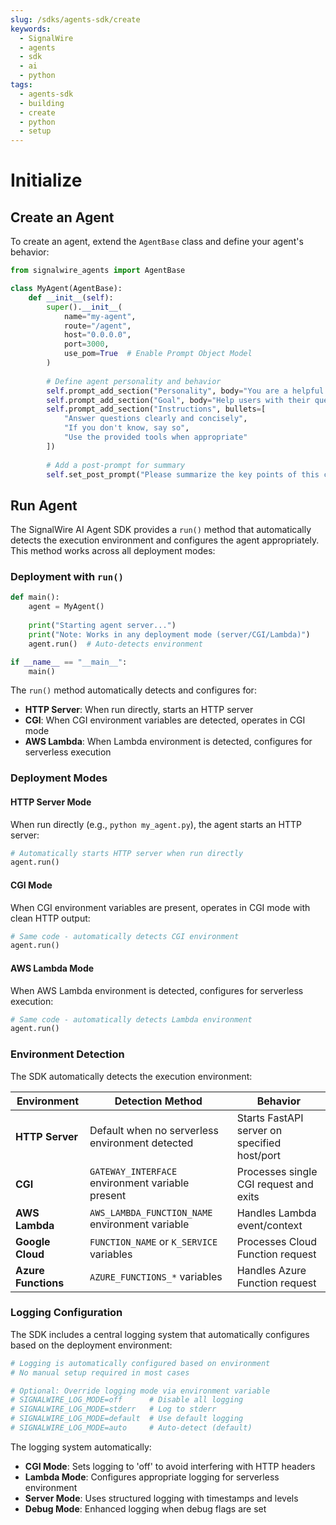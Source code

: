 ```yaml
---
slug: /sdks/agents-sdk/create
keywords:
  - SignalWire
  - agents
  - sdk
  - ai
  - python
tags:
  - agents-sdk
  - building
  - create
  - python
  - setup
---
```


# Initialize

## Create an Agent

To create an agent, extend the `AgentBase` class and define your agent's behavior:

```python
from signalwire_agents import AgentBase

class MyAgent(AgentBase):
    def __init__(self):
        super().__init__(
            name="my-agent",
            route="/agent",
            host="0.0.0.0",
            port=3000,
            use_pom=True  # Enable Prompt Object Model
        )
        
        # Define agent personality and behavior
        self.prompt_add_section("Personality", body="You are a helpful and friendly assistant.")
        self.prompt_add_section("Goal", body="Help users with their questions and tasks.")
        self.prompt_add_section("Instructions", bullets=[
            "Answer questions clearly and concisely",
            "If you don't know, say so",
            "Use the provided tools when appropriate"
        ])
        
        # Add a post-prompt for summary
        self.set_post_prompt("Please summarize the key points of this conversation.")
```

## Run Agent

The SignalWire AI Agent SDK provides a `run()` method that automatically detects the execution environment and configures the agent appropriately. 
This method works across all deployment modes:

### Deployment with `run()`

```python
def main():
    agent = MyAgent()
    
    print("Starting agent server...")
    print("Note: Works in any deployment mode (server/CGI/Lambda)")
    agent.run()  # Auto-detects environment

if __name__ == "__main__":
    main()
```

The `run()` method automatically detects and configures for:

- **HTTP Server**: When run directly, starts an HTTP server
- **CGI**: When CGI environment variables are detected, operates in CGI mode  
- **AWS Lambda**: When Lambda environment is detected, configures for serverless execution

### Deployment Modes

#### HTTP Server Mode
When run directly (e.g., `python my_agent.py`), the agent starts an HTTP server:

```python
# Automatically starts HTTP server when run directly
agent.run()
```

#### CGI Mode  
When CGI environment variables are present, operates in CGI mode with clean HTTP output:

```python
# Same code - automatically detects CGI environment
agent.run()
```

#### AWS Lambda Mode
When AWS Lambda environment is detected, configures for serverless execution:

```python
# Same code - automatically detects Lambda environment  
agent.run()
```

### Environment Detection

The SDK automatically detects the execution environment:

| Environment | Detection Method | Behavior |
|-------------|------------------|----------|
| **HTTP Server** | Default when no serverless environment detected | Starts FastAPI server on specified host/port |
| **CGI** | `GATEWAY_INTERFACE` environment variable present | Processes single CGI request and exits |
| **AWS Lambda** | `AWS_LAMBDA_FUNCTION_NAME` environment variable | Handles Lambda event/context |
| **Google Cloud** | `FUNCTION_NAME` or `K_SERVICE` variables | Processes Cloud Function request |
| **Azure Functions** | `AZURE_FUNCTIONS_*` variables | Handles Azure Function request |

### Logging Configuration

The SDK includes a central logging system that automatically configures based on the deployment environment:

```python
# Logging is automatically configured based on environment
# No manual setup required in most cases

# Optional: Override logging mode via environment variable
# SIGNALWIRE_LOG_MODE=off      # Disable all logging
# SIGNALWIRE_LOG_MODE=stderr   # Log to stderr
# SIGNALWIRE_LOG_MODE=default  # Use default logging
# SIGNALWIRE_LOG_MODE=auto     # Auto-detect (default)
```

The logging system automatically:
- **CGI Mode**: Sets logging to 'off' to avoid interfering with HTTP headers
- **Lambda Mode**: Configures appropriate logging for serverless environment
- **Server Mode**: Uses structured logging with timestamps and levels
- **Debug Mode**: Enhanced logging when debug flags are set
